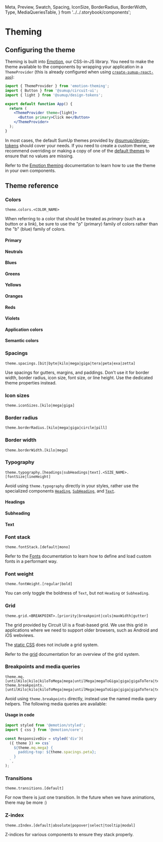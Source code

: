   Meta,
  Preview,
  Swatch,
  Spacing,
  IconSize,
  BorderRadius,
  BorderWidth,
  Type,
  MediaQueriesTable,
} from '../../.storybook/components';

<Meta title="Advanced/Theme" />

# Theming

## Configuring the theme

Theming is built into [Emotion](https://github.com/emotion-js/emotion), our CSS-in-JS library. You need to make the theme available to the components by wrapping your application in a `ThemeProvider` (this is already configured when using [`create-sumup-react-app`](https://github.com/sumup-oss/circuit-ui/tree/main/packages/create-sumup-react-app)):

```jsx
import { ThemeProvider } from 'emotion-theming';
import { Button } from '@sumup/circuit-ui';
import { light } from '@sumup/design-tokens';

export default function App() {
  return (
    <ThemeProvider theme={light}>
      <Button primary>Click me</Button>
    </ThemeProvider>
  );
}
```

In most cases, the default SumUp themes provided by [@sumup/design-tokens](https://www.npmjs.com/package/@sumup/design-tokens) should cover your needs. If you need to create a custom theme, we recommend overriding or making a copy of one of the [default themes](https://github.com/sumup-oss/circuit-ui/tree/main/packages/design-tokens/themes) to ensure that no values are missing.

Refer to the [Emotion theming](https://emotion.sh/docs/theming) documentation to learn how to use the theme in your own components.

## Theme reference

### Colors

```
theme.colors.<COLOR_NAME>
```

When referring to a color that should be treated as _primary_ (such as a button or a link), be sure to use the "p" (primary) family of colors rather than the "b" (blue) family of colors.

#### Primary

<Swatch colorName="p100" />
<Swatch colorName="p200" />
<Swatch colorName="p300" />
<Swatch colorName="p400" />
<Swatch colorName="p500" />
<Swatch colorName="p700" />
<Swatch colorName="p900" />

#### Neutrals

<Swatch colorName="n100" />
<Swatch colorName="n200" />
<Swatch colorName="n300" />
<Swatch colorName="n500" />
<Swatch colorName="n700" />
<Swatch colorName="n800" />
<Swatch colorName="n900" />

#### Blues

<Swatch colorName="b100" />
<Swatch colorName="b200" />
<Swatch colorName="b300" />
<Swatch colorName="b400" />
<Swatch colorName="b500" />
<Swatch colorName="b700" />
<Swatch colorName="b900" />

#### Greens

<Swatch colorName="g100" />
<Swatch colorName="g200" />
<Swatch colorName="g300" />
<Swatch colorName="g500" />
<Swatch colorName="g700" />
<Swatch colorName="g900" />

#### Yellows

<Swatch colorName="y100" />
<Swatch colorName="y200" />
<Swatch colorName="y300" />
<Swatch colorName="y500" />
<Swatch colorName="y700" />
<Swatch colorName="y900" />

#### Oranges

<Swatch colorName="o100" />
<Swatch colorName="o200" />
<Swatch colorName="o300" />
<Swatch colorName="o500" />
<Swatch colorName="o700" />
<Swatch colorName="o900" />

#### Reds

<Swatch colorName="r100" />
<Swatch colorName="r200" />
<Swatch colorName="r300" />
<Swatch colorName="r500" />
<Swatch colorName="r700" />
<Swatch colorName="r900" />

#### Violets

<Swatch colorName="v100" />
<Swatch colorName="v200" />
<Swatch colorName="v300" />
<Swatch colorName="v500" />
<Swatch colorName="v700" />
<Swatch colorName="v900" />

#### Application colors

<Swatch colorName="bodyBg" />
<Swatch colorName="bodyColor" />
<Swatch colorName="shadow" />
<Swatch colorName="overlay" />

#### Semantic colors

<Swatch colorName="danger" />
<Swatch colorName="success" />
<Swatch colorName="warning" />

### Spacings

```
theme.spacings.[bit|byte|kilo|mega|giga|tera|peta|exa|zetta]
```

Use spacings for gutters, margins, and paddings. Don't use it for border width, border radius, icon size, font size, or line height. Use the dedicated theme properties instead.

<Preview>
  <Spacing spacingName="bit" />
  <Spacing spacingName="byte" />
  <Spacing spacingName="kilo" />
  <Spacing spacingName="mega" />
  <Spacing spacingName="giga" />
  <Spacing spacingName="tera" />
  <Spacing spacingName="peta" />
  <Spacing spacingName="exa" />
  <Spacing spacingName="zetta" />
</Preview>

### Icon sizes

```
theme.iconSizes.[kilo|mega|giga]
```

<Preview>
  <IconSize size="kilo" />
  <IconSize size="mega" />
  <IconSize size="giga" />
</Preview>

### Border radius

```
theme.borderRadius.[kilo|mega|giga|circle|pill]
```

<Preview>
  <BorderRadius size="kilo" />
  <BorderRadius size="mega" />
  <BorderRadius size="giga" />
  <BorderRadius size="circle" />
  <BorderRadius size="pill" style={{ height: '16px' }} />
</Preview>

### Border width

```
theme.borderWidth.[kilo|mega]
```

<Preview>
  <BorderWidth size="kilo" />
  <BorderWidth size="mega" />
</Preview>

### Typography

```
theme.typography.[headings|subHeadings|text].<SIZE_NAME>.[fontSize|lineHeight]
```

Avoid using `theme.typography` directly in your styles, rather use the specialized components [`Heading`](Typography/Heading/Base), [`SubHeading`](Typography/SubHeading/Base), and [`Text`](Typography/Text/Base).

#### Headings

<Preview>
  <Type size="zetta" component={Heading} name="headings" />
  <Type size="exa" component={Heading} name="headings" />
  <Type size="peta" component={Heading} name="headings" />
  <Type size="tera" component={Heading} name="headings" />
  <Type size="giga" component={Heading} name="headings" />
  <Type size="mega" component={Heading} name="headings" />
  <Type size="kilo" component={Heading} name="headings" />
</Preview>

#### Subheading

<Preview>
  <Type size="mega" component={SubHeading} name="subHeadings" />
  <Type size="kilo" component={SubHeading} name="subHeadings" />
</Preview>

#### Text

<Preview>
  <Type size="giga" component={Text} name="text" />
  <Type size="mega" component={Text} name="text" />
  <Type size="kilo" component={Text} name="text" />
</Preview>

### Font stack

```
theme.fontStack.[default|mono]
```

Refer to the [Fonts](Advanced/Fonts) documentation to learn how to define and load custom fonts in a performant way.

### Font weight

```
theme.fontWeight.[regular|bold]
```

You can only toggle the boldness of `Text`, but not `Heading` or `Subheading`.

<Preview>
  <Type size="mega" bold component={Text} fontWeight="bold" name="text" />
  <Type size="mega" component={Text} fontWeight="regular" name="text" />
</Preview>

### Grid

```
theme.grid.<BREAKPOINT>.[priority|breakpoint|cols|maxWidth|gutter]
```

The grid provided by Circuit UI is a float-based grid. We use
this grid in applications where we need to support older browsers, such as Android and iOS webviews.

The [static CSS](Advanced/Static-CSS) does not include a grid system.

Refer to the [grid](Advanced/Grid) documentation for an overview of the grid system.

### Breakpoints and media queries

```
theme.mq.[untilKilo|kilo|kiloToMega|mega|untilMega|megaToGiga|giga|gigaToTera|tera]
theme.breakpoints.[untilKilo|kilo|kiloToMega|mega|untilMega|megaToGiga|giga|gigaToTera|tera]
```

Avoid using `theme.breakpoints` directly, instead use the named media query helpers. The following media queries are available:

<MediaQueriesTable />

#### Usage in code

```js
import styled from '@emotion/styled';
import { css } from '@emotion/core';

const ResponsiveDiv = styled('div')(
  ({ theme }) => css`
    ${theme.mq.mega} {
      padding-top: ${theme.spacings.peta};
    }
  `,
);
```

### Transitions

```
theme.transitions.[default]
```

For now there is just one transition. In the future when we
have animations, there may be more :)

### Z-index

```
theme.zIndex.[default|absolute|popover|select|tooltip|modal]
```

Z-indices for various components to ensure they stack properly.
